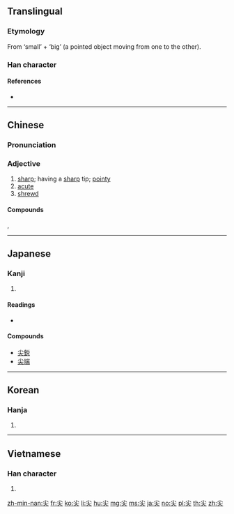 {{character info/new}}
==Translingual==

===Etymology===
From {{l|mul|小}} ‘small’ + {{l|mul|大}} ‘big’ (a pointed object moving from one to the other).

===Han character===
{{Han char|rn=42|rad=小|as=03|sn=6|four=90430|canj=FK|ids=⿱小大}}

====References====
* {{Han ref|kx=0297.020|dkj=07480|dj=0591.040|hdz=10562.090|uh=5C16|ud=23574|bh=A679|bd=42617}}

----

==Chinese==
{{zh-forms}}

===Pronunciation===
{{zh-pron
|m=jiān
|c=zim1
|h=pfs=chiâm
|md=
|mn=chiam
|mna=Taiwanese-The_Consonant_ch.ogg
|w=
|mc=y
|oc=y
|cat=a
}}

===Adjective===
{{zh-adj}}

# [[sharp]]; having a [[sharp]] tip; [[pointy]]
# [[acute]]
# [[shrewd]]

====Compounds====
{{zh-der|尖兵|尖脆|尖刀|尖頂|尖端|尖端放電|尖叫|尖刻|尖冷|尖厲|尖利|尖溜溜|尖峭}}, {{zh-l|尖俏|尖銳|尖酸|尖頭|尖團音|尖細|尖嘯|尖削|尖音|尖子|尖嘴薄舌|尖嘴猴腮}}

{{zh-cat|Elementary}}

----

==Japanese==

===Kanji===
{{ja-kanji|grade=|rs=小03}}

# {{defn|lang=ja|sort=小03}}

====Readings====
* {{ja-readings|on=[[せん]] (sen)|kun=[[とがる]] (togaru), [[するどい]] (surudoi)}}

====Compounds====
* [[尖鋭]]
* [[尖端]]

----

==Korean==

===Hanja===
{{ko-hanja|hangeul=첨|rv=cheom|mr=ch'ŏm}}

# {{defn|lang=ko|sort=小03}}

----

==Vietnamese==

===Han character===
{{vi-hantu|[[tiêm]], [[nhọn]], [[tem]]|rs=小03}}

# {{defn|lang=vi}}

[[zh-min-nan:尖]]
[[fr:尖]]
[[ko:尖]]
[[li:尖]]
[[hu:尖]]
[[mg:尖]]
[[ms:尖]]
[[ja:尖]]
[[no:尖]]
[[pl:尖]]
[[th:尖]]
[[zh:尖]]